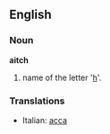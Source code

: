 ==English==
===Noun===
'''aitch'''

# name of the letter '[[h]]'.

===Translations===
*Italian: [[acca]]